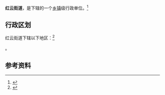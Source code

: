 {{中国乡级行政区|53/01/02/007/000}}

'''红云街道'''，是{{PRC admin/fullname|53/01/02/007/000|3}}下辖的一个[[乡镇|乡镇]]级行政单位。<ref>{{PRC admin/ref sgc|{{PRC admin/parent|53/01/02/007/000}}}}</ref>

== 行政区划 ==

红云街道下辖以下地区：<ref>{{PRC admin/ref sgc|53/01/02/007/000}}</ref>

{{PRC admin/children|53/01/02/007/000}}。

== 参考资料 ==

{{reflist}}

{{行政区划小作品}}
{{PRC admin/navcat|53/01/02/007/000}}